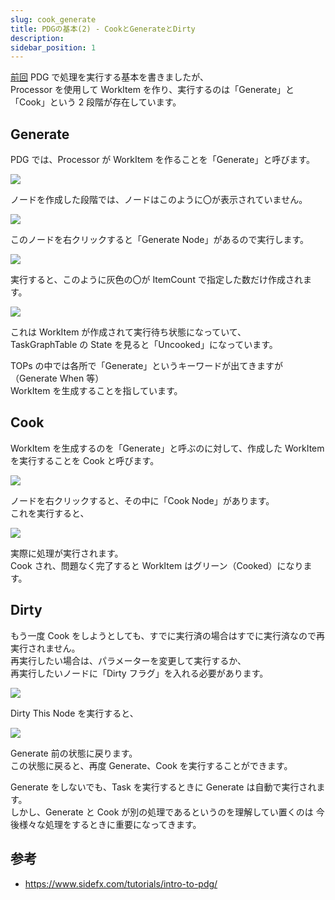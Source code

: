 ```yaml
---
slug: cook_generate
title: PDGの基本(2) - CookとGenerateとDirty
description:
sidebar_position: 1
---
```


[前回](start_pdg) PDG で処理を実行する基本を書きましたが、  
Processor を使用して WorkItem を作り、実行するのは「Generate」と「Cook」という 2 段階が存在しています。

## Generate

PDG では、Processor が WorkItem を作ることを「Generate」と呼びます。

![](https://gyazo.com/f27885fb6d447055e56af0b01cff2426.png)

ノードを作成した段階では、ノードはこのように〇が表示されていません。

![](https://gyazo.com/2ad584c954773debae19e36a41972fa1.png)

このノードを右クリックすると「Generate Node」があるので実行します。

![](https://gyazo.com/1336b65a2e522ad146581c90a28452b9.png)

実行すると、このように灰色の〇が ItemCount で指定した数だけ作成されます。

![](https://gyazo.com/6347f9b65822993e8875960201fb4234.png)

これは WorkItem が作成されて実行待ち状態になっていて、  
TaskGraphTable の State を見ると「Uncooked」になっています。

TOPs の中では各所で「Generate」というキーワードが出てきますが（Generate When 等）  
WorkItem を生成することを指しています。

## Cook

WorkItem を生成するのを「Generate」と呼ぶのに対して、作成した WorkItem を実行することを Cook と呼びます。

![](https://gyazo.com/71628bba2e6eb31ee72da6fff0a9d015.png)

ノードを右クリックすると、その中に「Cook Node」があります。  
これを実行すると、

![](https://gyazo.com/ef8055d517788730baa621af6b343460.png)

実際に処理が実行されます。  
Cook され、問題なく完了すると WorkItem はグリーン（Cooked）になります。

## Dirty

もう一度 Cook をしようとしても、すでに実行済の場合はすでに実行済なので再実行されません。  
再実行したい場合は、パラメーターを変更して実行するか、  
再実行したいノードに「Dirty フラグ」を入れる必要があります。

![](https://gyazo.com/dbd60418acdf44ea8150b94555881ebd.png)

Dirty This Node を実行すると、

![](https://gyazo.com/d261dcdeef38719f5826a7e431eae624.png)

Generate 前の状態に戻ります。  
この状態に戻ると、再度 Generate、Cook を実行することができます。

Generate をしないでも、Task を実行するときに Generate は自動で実行されます。  
しかし、Generate と Cook が別の処理であるというのを理解してい置くのは
今後様々な処理をするときに重要になってきます。

## 参考

-   https://www.sidefx.com/tutorials/intro-to-pdg/
